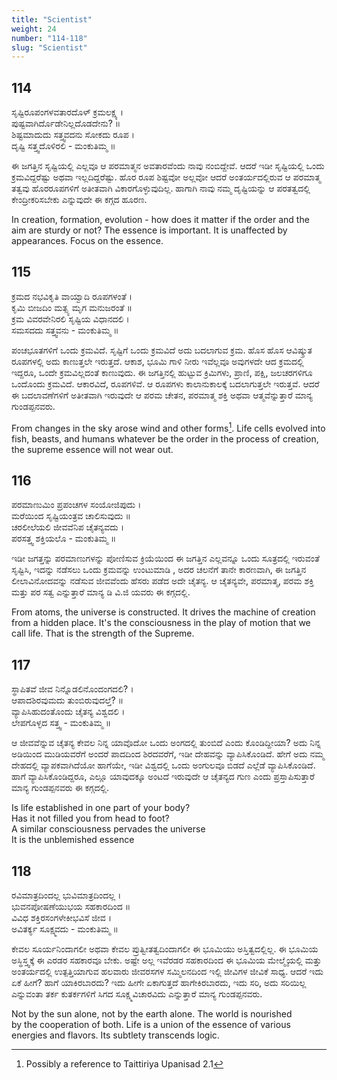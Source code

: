 ```yaml
---
title: "Scientist"
weight: 24
number: "114-118"
slug: "Scientist"
---
```


## 114
ಸೃಷ್ಟಿರೂಪಂಗಳವತಾರದೊಳ್ ಕ್ರಮಲಕ್ಷ್ಯ ।  
ಪುಷ್ಟವಾಗಿರ್ದೊಡೇನಿಲ್ಲದೊಡದೇನು? ॥  
ಶಿಷ್ಟಮಾದುದು ಸತ್ತ್ವವದನು ಸೋಕದು ರೂಪ ।  
ದೃಷ್ಟಿ ಸತ್ತ್ವದೊಳಿರಲಿ - ಮಂಕುತಿಮ್ಮ ॥

ಈ ಜಗತ್ತಿನ ಸೃಷ್ಟಿಯಲ್ಲಿ ಎಲ್ಲವೂ ಆ ಪರಮಾತ್ಮನ ಅವತಾರವೆಂದು ನಾವು ನಂಬಿದ್ದೇವೆ. ಆದರೆ ಇಡೀ ಸೃಷ್ಟಿಯಲ್ಲಿ ಒಂದು ಕ್ರಮವಿದ್ದರೆಷ್ಟು ಅಥವಾ ಇಲ್ಲದಿದ್ದರೆಷ್ಟು. ಹೊರ ರೂಪ ಶಿಷ್ಟವೋ ಅಲ್ಲವೋ ಆದರೆ ಅಂತರ್ಯದಲ್ಲಿರುವ ಆ ಪರಮಾತ್ಮ ತತ್ವವು ಹೊರರೂಪಗಳಿಗೆ ಅತೀತವಾಗಿ ವಿಕಾರಗೊಳ್ಳುವುದಿಲ್ಲ. ಹಾಗಾಗಿ ನಾವು ನಮ್ಮ ದೃಷ್ಟಿಯನ್ನು ಆ ಪರತತ್ವದಲ್ಲಿ ಕೇಂದ್ರೀಕರಿಸಬೇಕು ಎನ್ನುವುದೇ ಈ ಕಗ್ಗದ ಹೂರಣ.

In creation, formation, evolution - how does it matter if the order and the aim are sturdy or not? The essence is important. It is unaffected by appearances. Focus on the essence.

## 115
ಕ್ರಮದ ನಭವಿಕೃತಿ ವಾಯ್ವಾದಿ ರೂಪಗಳಂತೆ ।  
ಕೃಮಿ ಬೀಜದಿಂ ಮತ್ಸ್ಯ ಮೃಗ ಮನುಜರಂತೆ ॥  
ಕ್ರಮ ವಿವರವೇನಿರಲಿ ಸೃಷ್ಟಿಯ ವಿಧಾನದಲಿ ।  
ಸಮಸದದು ಸತ್ತ್ವವನು - ಮಂಕುತಿಮ್ಮ ॥

ಪಂಚಭೂತಗಳಿಗೆ ಒಂದು ಕ್ರಮವಿದೆ. ಸೃಷ್ಟಿಗೆ ಒಂದು ಕ್ರಮವಿದೆ ಅದು ಬದಲಾಗುವ ಕ್ರಮ. ಹೊಸ ಹೊಸ ಆವಿಷ್ಕ್ರುತ ರೂಪಗಳಲ್ಲಿ ಅದು ಕಾಣುತ್ತಲೇ ಇರುತ್ತದೆ. ಆಕಾಶ, ಭೂಮಿ ಗಾಳಿ ನೀರು ಇವೆಲ್ಲವೂ ಅವುಗಳದೇ ಆದ ಕ್ರಮದಲ್ಲಿ ಇದ್ದರೂ, ಒಂದೇ ಕ್ರಮವಿಲ್ಲದಂತೆ ಕಾಣುವುದು. ಈ ಜಗತ್ತಿನಲ್ಲಿ ಹುಟ್ಟುವ ಕ್ರಿಮಿಗಳು, ಪ್ರಾಣಿ, ಪಕ್ಷಿ, ಜಲಚರಗಳಿಗೂ ಒಂದೊಂದು ಕ್ರಮವಿದೆ. ಆಕಾರವಿದೆ, ರೂಪಗಳಿವೆ. ಆ ರೂಪಗಳು ಕಾಲಾನುಕಾಲಕ್ಕೆ ಬದಲಾಗುತ್ತಲೇ ಇರುತ್ತವೆ. ಆದರೆ ಈ ಬದಲಾವಣೆಗಳಿಗೆ ಅತೀತವಾಗಿ ಇರುವುದೇ ಆ ಪರಮ ಚೇತನ, ಪರಮಾತ್ಮ ಶಕ್ತಿ ಅಥವಾ ಆತ್ಮವೆನ್ನುತ್ತಾರೆ ಮಾನ್ಯ ಗುಂಡಪ್ಪನವರು.

From changes in the sky arose wind and other forms[^37]. Life cells evolved into fish, beasts, and humans whatever be the order in the process of creation, the supreme essence will not wear out.

## 116
ಪರಮಾಣುಮಿಂ ಪ್ರಪಂಚಗಳ ಸಂಯೋಜಿಪುದು ।  
ಮರೆಯಿಂದ ಸೃಷ್ಟಿಯಂತ್ರವ ಚಾಲಿಸುವುದು ॥  
ಚರಲೀಲೆಯಲಿ ಜೀವವೆನಿಪ ಚೈತನ್ಯವದು ।  
ಪರಸತ್ತ್ವ ಶಕ್ತಿಯಲೊ - ಮಂಕುತಿಮ್ಮ ॥

ಇಡೀ ಜಗತ್ತನ್ನು ಪರಮಾಣುಗಳನ್ನು ಪೋಣಿಸುವ ಕ್ರಿಯೆಯಿಂದ ಈ ಜಗತ್ತಿನ ಎಲ್ಲವನ್ನೂ ಒಂದು ಸೂತ್ರದಲ್ಲಿ ಇರುವಂತೆ ಸೃಷ್ಟಿಸಿ, ಇದನ್ನು ನಡೆಸಲು ಒಂದು ಕ್ರಮವನ್ನು ಉಂಟುಮಾಡಿ , ಅದರ ಚಲನೆಗೆ ತಾನೇ ಕಾರಣವಾಗಿ, ಈ ಜಗತ್ತಿನ ಲೀಲಾವಿನೋದವನ್ನು ನಡೆಸುವ ಜೀವವೆಂದು ಹೆಸರು ಪಡೆದ ಅದೇ ಚೈತನ್ಯ. ಆ ಚೈತನ್ಯವೇ, ಪರಮಾತ್ಮ, ಪರಮ ಶಕ್ತಿ ಮತ್ತು ಪರ ಸತ್ವ ಎನ್ನುತ್ತಾರೆ ಮಾನ್ಯ ಡಿ ವಿ.ಜಿ ಯವರು ಈ ಕಗ್ಗದಲ್ಲಿ.

From atoms, the universe is constructed. It drives the machine of creation from a hidden place. It's the consciousness in the play of motion that we call life. That is the strength of the Supreme.

## 117
ಸ್ಥಾಪಿತವೆ ಜೀವ ನಿನ್ನೊಡಲಿನೊಂದಂಗದಲಿ? ।  
ಆಪಾದಶಿರವುಮದು ತುಂಬಿರುವುದಲ್ತೆ? ॥   
ವ್ಯಾಪಿಸಿಹುದಂತೊಂದು ಚೈತನ್ಯ ವಿಶ್ವದಲಿ ।  
ಲೇಪಗೊಳ್ಳದ ಸತ್ತ್ವ - ಮಂಕುತಿಮ್ಮ ॥

ಆ ಜೀವವೆನ್ನುವ ಚೈತನ್ಯ ಕೇವಲ ನಿನ್ನ ಯಾವೊದೋ ಒಂದು ಅಂಗದಲ್ಲಿ ತುಂಬಿದೆ ಎಂದು ಕೊಂಡಿದ್ದೀಯಾ? ಅದು ನಿನ್ನ ಅಡಿಯಿಂದ ಮುಡಿಯವರೆಗೆ ಅಂದರೆ ಪಾದದಿಂದ ಶಿರದವರೆಗೆ, ಇಡೀ ದೇಹವನ್ನು ವ್ಯಾಪಿಸಿಕೊಂಡಿದೆ. ಹೇಗೆ ಅದು ನಮ್ಮ ದೇಹದಲ್ಲಿ ವ್ಯಾಪಕವಾಗಿದೆಯೋ ಹಾಗೆಯೇ, ಇಡೀ ವಿಶ್ವದಲ್ಲಿ ಒಂದು ಅಂಗುಲವೂ ಬಿಡದೆ ಎಲ್ಲೆಡೆ ವ್ಯಾಪಿಸಿಕೊಂಡಿದೆ. ಹಾಗೆ ವ್ಯಾಪಿಸಿಕೊಂಡಿದ್ದರೂ, ಎಲ್ಲೂ ಯಾವುದಕ್ಕೂ ಅಂಟದೆ ಇರುವುದೇ ಆ ಚೈತನ್ಯದ ಗುಣ ಎಂದು ಪ್ರಸ್ತಾಪಿಸುತ್ತಾರೆ ಮಾನ್ಯ ಗುಂಡಪ್ಪನವರು ಈ ಕಗ್ಗದಲ್ಲಿ.

Is life established in one part of your body?  
Has it not filled you from head to foot?  
A similar consciousness pervades the universe  
It is the unblemished essence

## 118
ರವಿಮಾತ್ರದಿಂದಲ್ಲ ಭುವಿಮಾತ್ರದಿಂದಲ್ಲ ।  
ಭುವನಪೋಷಣೆಯುಭಯ ಸಹಕಾರದಿಂದ ॥  
ವಿವಿಧ ಶಕ್ತಿರಸಂಗಳೇಕೀಭವಿಸೆ ಜೀವ ।  
ಅವಿತರ್ಕ್ಯ ಸೂಕ್ಷ್ಮವದು - ಮಂಕುತಿಮ್ಮ ॥

ಕೇವಲ ಸೂರ್ಯನಿಂದಾಗಲೀ ಅಥವಾ ಕೇವಲ ಪ್ರುತ್ವೀತತ್ವದಿಂದಾಗಲೀ ಈ ಭೂಮಿಯು ಅಸ್ತಿತ್ವದಲ್ಲಿಲ್ಲ. ಈ ಭೂಮಿಯ ಅಸ್ಥಿಸ್ತ್ವಕ್ಕೆ ಈ ಎರಡರ ಸಹಕಾರವೂ ಬೇಕು. ಅಷ್ಟೇ ಅಲ್ಲ ಇವೆರಡರ ಸಹಕಾರದಿಂದ ಈ ಭೂಮಿಯ ಮೇಲ್ಮೈಯಲ್ಲಿ ಮತ್ತು ಅಂತರ್ಯದಲ್ಲಿ ಉತ್ಪತ್ತಿಯಾಗುವ ಹಲವಾರು ಜೀವರಸಗಳ ಸಮ್ಮಿಲನದಿಂದ ಇಲ್ಲಿ ಜೀವಿಗಳ ಜೀವಿಕೆ ಸಾಧ್ಯ. ಆದರೆ ಇದು ಏಕೆ ಹೀಗೆ? ಹಾಗೆ ಯಾಕಿರಬಾರದು? ಇದು ಹೀಗೇ ಏಕಾಗುತ್ತದೆ ಹಾಗೇಕಿರಬಾರದು, ಇದು ಸರಿ, ಅದು ಸರಿಯಿಲ್ಲ ಎನ್ನುವಂತಾ ತರ್ಕ ಕುತರ್ಕಗಳಿಗೆ ಸಿಗದ ಸೂಕ್ಷ್ಮವಿಚಾರವಿದು ಎನ್ನುತ್ತಾರೆ ಮಾನ್ಯ ಗುಂಡಪ್ಪನವರು.

Not by the sun alone, not by the earth alone. The world is nourished  
by the cooperation of both. Life is a union of the essence of various energies and flavors. Its subtlety transcends logic.

[^37]: Possibly a reference to Taittiriya Upanisad 2.1
